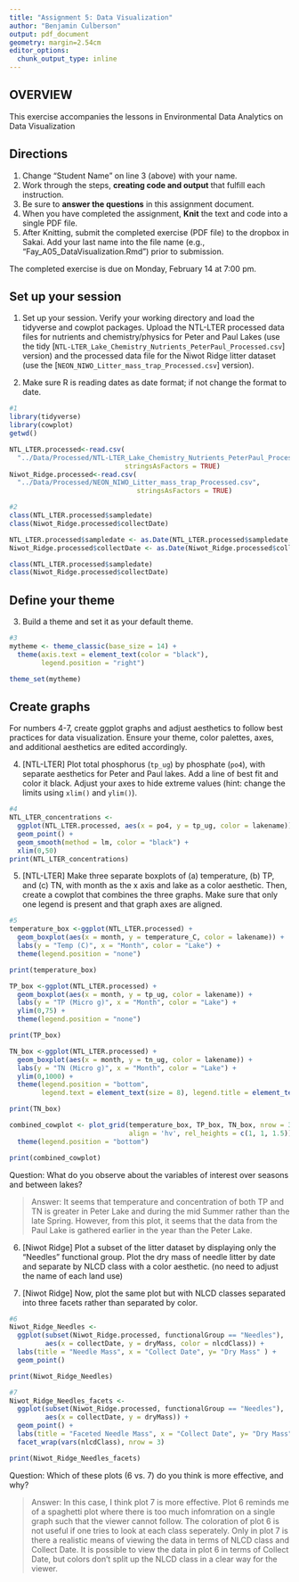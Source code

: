 ```yaml
---
title: "Assignment 5: Data Visualization"
author: "Benjamin Culberson"
output: pdf_document
geometry: margin=2.54cm
editor_options: 
  chunk_output_type: inline
---
```


## OVERVIEW

This exercise accompanies the lessons in Environmental Data Analytics on Data Visualization 

## Directions
1. Change "Student Name" on line 3 (above) with your name.
2. Work through the steps, **creating code and output** that fulfill each instruction.
3. Be sure to **answer the questions** in this assignment document.
4. When you have completed the assignment, **Knit** the text and code into a single PDF file.
5. After Knitting, submit the completed exercise (PDF file) to the dropbox in Sakai. Add your last name into the file name (e.g., "Fay_A05_DataVisualization.Rmd") prior to submission.

The completed exercise is due on Monday, February 14 at 7:00 pm.



## Set up your session 
1. Set up your session. Verify your working directory and load the tidyverse 
and cowplot packages. Upload the NTL-LTER processed data files for nutrients 
and chemistry/physics for Peter and Paul Lakes (use the tidy 
[`NTL-LTER_Lake_Chemistry_Nutrients_PeterPaul_Processed.csv`] version) and 
the processed data file for the Niwot Ridge litter dataset (use the [`NEON_NIWO_Litter_mass_trap_Processed.csv`] version). 

2. Make sure R is reading dates as date format; if not change the format to date.

```r
#1 
library(tidyverse)
library(cowplot)
getwd()

NTL_LTER.processed<-read.csv(
  "../Data/Processed/NTL-LTER_Lake_Chemistry_Nutrients_PeterPaul_Processed.csv",
                             stringsAsFactors = TRUE)
Niwot_Ridge.processed<-read.csv(
  "../Data/Processed/NEON_NIWO_Litter_mass_trap_Processed.csv", 
                                stringsAsFactors = TRUE)

#2 
class(NTL_LTER.processed$sampledate)
class(Niwot_Ridge.processed$collectDate)

NTL_LTER.processed$sampledate <- as.Date(NTL_LTER.processed$sampledate, format = "%Y-%m-%d")
Niwot_Ridge.processed$collectDate <- as.Date(Niwot_Ridge.processed$collectDate, format = "%Y-%m-%d")

class(NTL_LTER.processed$sampledate)
class(Niwot_Ridge.processed$collectDate)
```
## Define your theme
3. Build a theme and set it as your default theme.

```r
#3
mytheme <- theme_classic(base_size = 14) +
  theme(axis.text = element_text(color = "black"), 
        legend.position = "right")

theme_set(mytheme)
```

## Create graphs
For numbers 4-7, create ggplot graphs and adjust aesthetics to follow best practices for data visualization. Ensure your theme, color palettes, axes, and additional aesthetics are edited accordingly.

4. [NTL-LTER] Plot total phosphorus (`tp_ug`) by phosphate (`po4`), with separate aesthetics for Peter and Paul lakes. Add a line of best fit and color it black. Adjust your axes to hide extreme values (hint: change the limits using `xlim()` and `ylim()`).

```r
#4
NTL_LTER_concentrations <-
  ggplot(NTL_LTER.processed, aes(x = po4, y = tp_ug, color = lakename)) +
  geom_point() +
  geom_smooth(method = lm, color = "black") + 
  xlim(0,50)
print(NTL_LTER_concentrations)
```


5. [NTL-LTER] Make three separate boxplots of (a) temperature, (b) TP, and (c) TN, with month as the x axis and lake as a color aesthetic. Then, create a cowplot that combines the three graphs. Make sure that only one legend is present and that graph axes are aligned.

```r
#5
temperature_box <-ggplot(NTL_LTER.processed) +
  geom_boxplot(aes(x = month, y = temperature_C, color = lakename)) +
  labs(y = "Temp (C)", x = "Month", color = "Lake") +
  theme(legend.position = "none")

print(temperature_box)

TP_box <-ggplot(NTL_LTER.processed) +
  geom_boxplot(aes(x = month, y = tp_ug, color = lakename)) +
  labs(y = "TP (Micro g)", x = "Month", color = "Lake") +
  ylim(0,75) +
  theme(legend.position = "none")

print(TP_box)

TN_box <-ggplot(NTL_LTER.processed) +
  geom_boxplot(aes(x = month, y = tn_ug, color = lakename)) +
  labs(y = "TN (Micro g)", x = "Month", color = "Lake") +
  ylim(0,1000) +
  theme(legend.position = "bottom", 
        legend.text = element_text(size = 8), legend.title = element_text(size = 8))

print(TN_box)

combined_cowplot <- plot_grid(temperature_box, TP_box, TN_box, nrow = 3, 
                              align = 'hv', rel_heights = c(1, 1, 1.5)) +
  theme(legend.position = "bottom")

print(combined_cowplot)

```

Question: What do you observe about the variables of interest over seasons and between lakes? 

> Answer: It seems that temperature and concentration of both TP and TN is greater in Peter Lake and during the mid Summer rather than the late Spring. However, from this plot, it seems that the data from the Paul Lake is gathered earlier in the year than the Peter Lake.

6. [Niwot Ridge] Plot a subset of the litter dataset by displaying only the "Needles" functional group. Plot the dry mass of needle litter by date and separate by NLCD class with a color aesthetic. (no need to adjust the name of each land use)

7. [Niwot Ridge] Now, plot the same plot but with NLCD classes separated into three facets rather than separated by color. 

```r
#6
Niwot_Ridge_Needles <- 
  ggplot(subset(Niwot_Ridge.processed, functionalGroup == "Needles"), 
         aes(x = collectDate, y = dryMass, color = nlcdClass)) + 
  labs(title = "Needle Mass", x = "Collect Date", y= "Dry Mass" ) +
  geom_point()

print(Niwot_Ridge_Needles)

#7
Niwot_Ridge_Needles_facets <- 
  ggplot(subset(Niwot_Ridge.processed, functionalGroup == "Needles"), 
         aes(x = collectDate, y = dryMass)) + 
  geom_point() +
  labs(title = "Faceted Needle Mass", x = "Collect Date", y= "Dry Mass" ) +
  facet_wrap(vars(nlcdClass), nrow = 3) 

print(Niwot_Ridge_Needles_facets)


```
Question: Which of these plots (6 vs. 7) do you think is more effective, and why? 

> Answer: In this case, I think plot 7 is more effective. Plot 6 reminds me of a spaghetti plot where there is too much infomration on a single graph such that the viewer cannot follow. The coloration of plot 6 is not useful if one tries to look at each class seperately. Only in plot 7 is there a realistic means of viewing the data in terms of NLCD class and Collect Date. It is possible to view the data in plot 6 in terms of Collect Date, but colors don't split up the NLCD class in a clear way for the viewer.
